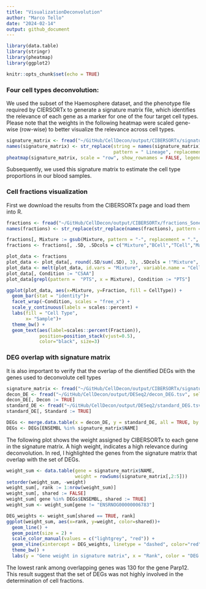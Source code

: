 ```yaml
---
title: "VisualizationDeconvolution"
author: "Marco Tello"
date: "2024-02-14"
output: github_document
---
```


```r
library(data.table)
library(stringr)
library(pheatmap)
library(ggplot2)

knitr::opts_chunk$set(echo = TRUE)
```


###  Four cell types deconvolution:

We used the subset of the Haemosphere dataset, and the phenotype file required by CIERSORTx to generate a signature matrix file, which identifies the relevance of each gene as a marker for one of the four target cell types. Please note that the weights in the following heatmap were scaled gene-wise (row-wise) to better visualize the relevance across cell types.

```r

signature_matrix <- fread("~/GitHub/CellDecon/output/CIBERSORTx/signature_one2one.txt", drop = 1)
names(signature_matrix) <- str_replace(string = names(signature_matrix), 
                                       pattern = " Lineage", replacement = "")
pheatmap(signature_matrix, scale = "row", show_rownames = FALSE, legend_labels = "weight")

```
Subsequently, we used this signature matrix to estimate the cell type proportions in our blood samples. 


### Cell fractions visualization

First we download the results from the CIBERSORTx page and load them into R.

```r

fractions <- fread("~/GitHub/CellDecon/output/CIBERSORTx/fractions_Sone2one_Mone2one_newExp.txt")
names(fractions) <- str_replace(str_replace(names(fractions), pattern = " Lineage", replacement = ""), pattern = " ", replacement = "")

fractions[, Mixture := gsub(Mixture, pattern = "-", replacement = ".", x = Mixture)] 
fractions <- fractions[, .SD, .SDcols = c("Mixture","BCell","TCell","Macrophage","Neutrophil")]
```



```r
plot_data <- fractions 
plot_data <- plot_data[, round(.SD/sum(.SD), 3), .SDcols = !"Mixture", by = Mixture]
plot_data <- melt(plot_data, id.vars = "Mixture", variable.name = "CellType", value.name = "Fraction")
plot_data[, Condition := "CSAA"]
plot_data[grepl(pattern =  "PTS", x = Mixture), Condition := "PTS"]

ggplot(plot_data, aes(x=Mixture, y=Fraction, fill = CellType)) +
  geom_bar(stat = "identity")+
  facet_wrap(~Condition, scales = "free_x") + 
  scale_y_continuous(labels = scales::percent) +
  labs(fill = "Cell Type",
       x= "Sample")+ 
  theme_bw() +
  geom_text(aes(label=scales::percent(Fraction)), 
            position=position_stack(vjust=0.5), 
            color="black", size=3)
```

### DEG overlap with signature matrix 

It is also important to verify that the overlap of the dientified DEGs with the genes used to deconvolute cell types

```r

signature_matrix <- fread("~/GitHub/CellDecon/output/CIBERSORTx/signature_one2one.txt")
decon_DE <- fread("~/GitHub/CellDecon/output/DESeq2/decon_DEG.tsv", select = 1:2)
decon_DE[, Decon := TRUE]
standard_DE <- fread("~/GitHub/CellDecon/output/DESeq2/standard_DEG.tsv", select = 1:2)
standard_DE[, Standard := TRUE]

DEGs <- merge.data.table(x = decon_DE, y = standard_DE, all = TRUE, by = "ENSEMBL")
DEGs <- DEGs[ENSEMBL %in% signature_matrix$NAME]

```

The following plot shows the weight assigned by CIBERSORTx to each gene in the signature matrix. A high weight, indicates a high relevance during deconvolution. In red, I highlighted the genes from the signature matrix that overlap with the set of DEGs. 

```r
weight_sum <- data.table(gene = signature_matrix$NAME, 
                         weight = rowSums(signature_matrix[,2:5])) 
setorder(weight_sum, -weight)
weight_sum[, rank := 1:nrow(weight_sum)]
weight_sum[, shared := FALSE]
weight_sum[ gene %in% DEGs$ENSEMBL, shared := TRUE]
weight_sum <- weight_sum[gene != "ENSRNOG00000006783"]

DEG_weights <- weight_sum[shared == TRUE, rank]
ggplot(weight_sum, aes(x=rank, y=weight, color=shared))+
  geom_line() +
  geom_point(size = 2) +
  scale_color_manual(values = c("lightgrey", "red")) +
  geom_vline(xintercept = DEG_weights, linetype = "dashed", color="red", linewidth = 0.51) +
  theme_bw() +
  labs(y = "Gene weight in signature matrix", x = "Rank", color = "DEG status")

```

The lowest rank among overlapping genes was 130 for the gene Parp12. This result suggest that the set of DEGs was not highly involved in the determination of cell fractions. 